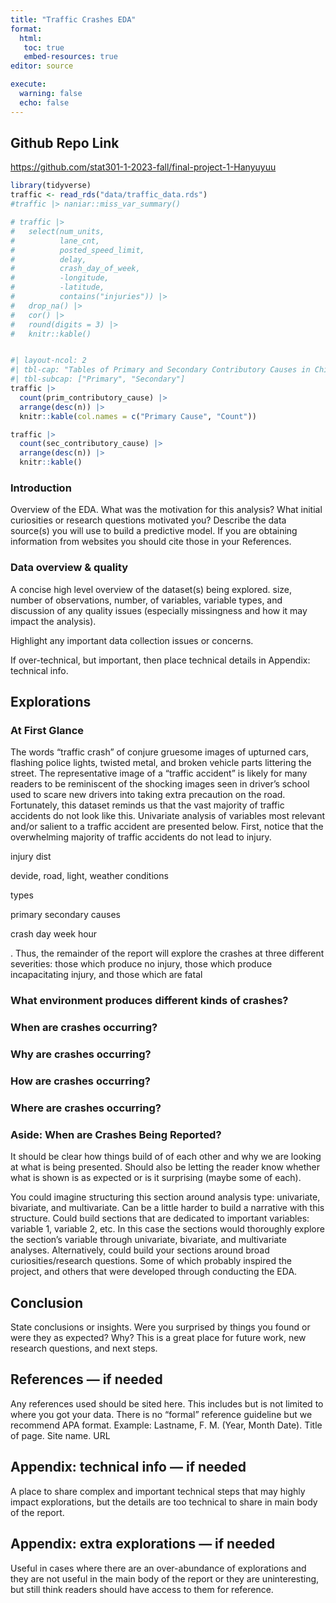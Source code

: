 ```yaml
---
title: "Traffic Crashes EDA"
format: 
  html:
   toc: true
   embed-resources: true
editor: source

execute:
  warning: false
  echo: false
---
```


::: {.callout-tip icon="false"}
## Github Repo Link

<https://github.com/stat301-1-2023-fall/final-project-1-Hanyuyuu>
:::


```r

library(tidyverse)
traffic <- read_rds("data/traffic_data.rds")
#traffic |> naniar::miss_var_summary()

# traffic |> 
#   select(num_units, 
#          lane_cnt, 
#          posted_speed_limit, 
#          delay, 
#          crash_day_of_week, 
#          -longitude, 
#          -latitude, 
#          contains("injuries")) |> 
#   drop_na() |>
#   cor() |> 
#   round(digits = 3) |> 
#   knitr::kable()



```

```r
#| layout-ncol: 2
#| tbl-cap: "Tables of Primary and Secondary Contributory Causes in Chicago Traffic Crashes"
#| tbl-subcap: ["Primary", "Secondary"]
traffic |> 
  count(prim_contributory_cause) |> 
  arrange(desc(n)) |> 
  knitr::kable(col.names = c("Primary Cause", "Count"))

traffic |> 
  count(sec_contributory_cause) |> 
  arrange(desc(n)) |> 
  knitr::kable()
```

### Introduction
Overview of the EDA. What was the motivation for this analysis? What initial curiosities or research questions motivated you? Describe the data source(s) you will use to build a predictive model. If you are obtaining information from websites you should cite those in your References.

### Data overview & quality
A concise high level overview of the dataset(s) being explored.
size, number of observations, number, of variables, variable types, and discussion of any quality issues 
(especially missingness and how it may impact the analysis). 

Highlight any important data collection issues or concerns. 

If over-technical, but important, then place technical details in Appendix: technical info.

## Explorations

### At First Glance
The words "traffic crash" of conjure gruesome images of upturned cars, flashing police lights, twisted metal, and broken vehicle parts littering the street. The representative image of a "traffic accident" is likely for many readers to be reminiscent of the shocking images seen in driver's school used to scare new drivers into taking extra precaution on the road. Fortunately, this dataset reminds us that the vast majority of traffic accidents do not look like this. Univariate analysis of variables most relevant and/or salient to a traffic accident are presented below. First, notice that the overwhelming majority of traffic accidents do not lead to injury.

injury dist

devide, road, light, weather conditions

types

primary secondary causes

crash day week hour

. Thus, the remainder of the report will explore the crashes at three different severities: those which produce no injury, those which produce incapacitating injury, and those which are fatal

### What environment produces different kinds of crashes?

### When are crashes occurring?

### Why are crashes occurring?

### How are crashes occurring?

### Where are crashes occurring?
### Aside: When are Crashes Being Reported?







It should be clear how things build of of each other and why we are looking at what is being presented. Should also be letting the reader know whether what is shown is as expected or is it surprising (maybe some of each).

You could imagine structuring this section around analysis type: univariate, bivariate, and multivariate. Can be a little harder to build a narrative with this structure. Could build sections that are dedicated to important variables: variable 1, variable 2, etc. In this case the sections would thoroughly explore the section’s variable through univariate, bivariate, and multivariate analyses. Alternatively, could build your sections around broad curiosities/research questions. Some of which probably inspired the project, and others that were developed through conducting the EDA.


## Conclusion

State conclusions or insights. Were you surprised by things you found or were they as expected? Why? This is a great place for future work, new research questions, and next steps.


## References — if needed
Any references used should be sited here. This includes but is not limited to where you got your data. There is no “formal” reference guideline but we recommend APA format. Example: Lastname, F. M. (Year, Month Date). Title of page. Site name. URL

## Appendix: technical info — if needed
A place to share complex and important technical steps that may highly impact explorations, but the details are too technical to share in main body of the report.

## Appendix: extra explorations — if needed

Useful in cases where there are an over-abundance of explorations and they are not useful in the main body of the report or they are uninteresting, but still think readers should have access to them for reference.